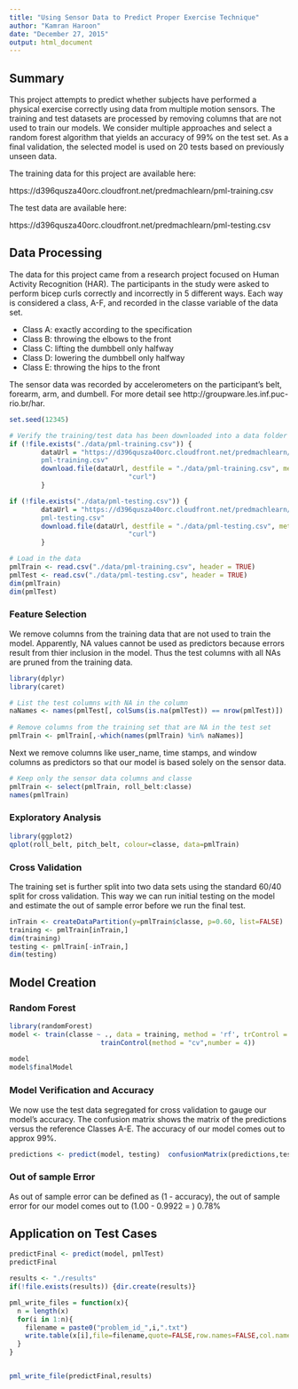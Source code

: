 ```yaml
---
title: "Using Sensor Data to Predict Proper Exercise Technique"
author: "Kamran Haroon"
date: "December 27, 2015"
output: html_document
---
```



## Summary

This project attempts to predict whether subjects have performed a physical exercise correctly using data from multiple motion sensors. The training and test datasets are processed by removing columns that are not used to train our models. We consider multiple approaches and select a random forest algorithm that yields an accuracy of 99% on the test set. As a final validation, the selected model is used on 20 tests based on previously unseen data.

The training data for this project are available here: 

https://d396qusza40orc.cloudfront.net/predmachlearn/pml-training.csv

The test data are available here: 

https://d396qusza40orc.cloudfront.net/predmachlearn/pml-testing.csv


## Data Processing

The data for this project came from a research project focused on Human Activity Recognition (HAR).  The participants in the study were asked to perform bicep curls correctly and incorrectly in 5 different ways.  Each way is considered a class, A-F, and recorded in the classe variable of the data set.

* Class A: exactly according to the specification
* Class B: throwing the elbows to the front
* Class C: lifting the dumbbell only halfway
* Class D: lowering the dumbbell only halfway 
* Class E: throwing the hips to the front 

The sensor data was recorded by accelerometers on the participant's belt, forearm, arm, and dumbell.  For more detail see  http://groupware.les.inf.puc-rio.br/har.  
```r

set.seed(12345)

# Verify the training/test data has been downloaded into a data folder in the working directory
if (!file.exists("./data/pml-training.csv")) {
        dataUrl = "https://d396qusza40orc.cloudfront.net/predmachlearn/
        pml-training.csv"
        download.file(dataUrl, destfile = "./data/pml-training.csv", method =
                              "curl")
        }

if (!file.exists("./data/pml-testing.csv")) {
        dataUrl = "https://d396qusza40orc.cloudfront.net/predmachlearn/
        pml-testing.csv"
        download.file(dataUrl, destfile = "./data/pml-testing.csv", method =
                              "curl")
        }

# Load in the data
pmlTrain <- read.csv("./data/pml-training.csv", header = TRUE)
pmlTest <- read.csv("./data/pml-testing.csv", header = TRUE)
dim(pmlTrain)
dim(pmlTest)
```


### Feature Selection
We remove columns from the training data that are not used to train the model.  Apparently, NA values cannot be used as predictors because errors result from thier inclusion in the model. Thus the test columns with all NAs are pruned from the training data.
```r
library(dplyr)
library(caret)

# List the test columns with NA in the column
naNames <- names(pmlTest[, colSums(is.na(pmlTest)) == nrow(pmlTest)])
  
# Remove columns from the training set that are NA in the test set 
pmlTrain <- pmlTrain[,-which(names(pmlTrain) %in% naNames)]
```

Next we remove columns like user_name, time stamps, and window columns as predictors so that our model is based solely on the sensor data.  

```r
# Keep only the sensor data columns and classe 
pmlTrain <- select(pmlTrain, roll_belt:classe)
names(pmlTrain)
```


### Exploratory Analysis

```r
library(ggplot2)
qplot(roll_belt, pitch_belt, colour=classe, data=pmlTrain)
```

### Cross Validation 

The training set is further split into two data sets using the standard 60/40 split for cross validation.  This way we can run initial testing on the model and estimate the out of sample error before we run the final test.   
```r
inTrain <- createDataPartition(y=pmlTrain$classe, p=0.60, list=FALSE)
training <- pmlTrain[inTrain,] 
dim(training)
testing <- pmlTrain[-inTrain,] 
dim(testing)
```

## Model Creation

### Random Forest

```r
library(randomForest)
model <- train(classe ~ ., data = training, method = 'rf', trControl =
                       trainControl(method = "cv",number = 4))
                
model
model$finalModel
```


### Model Verification and Accuracy

We now use the test data segregated for cross validation to gauge our model's accuracy.  The confusion matrix shows the matrix of the predictions versus the reference Classes A-E. The accuracy of our model comes out to approx 99%.

```r
predictions <- predict(model, testing)  confusionMatrix(predictions,testing$classe)
```

### Out of sample Error

As out of sample error can be defined as (1 - accuracy), the out of sample error for our model comes out to (1.00 - 0.9922 = ) 0.78%


## Application on Test Cases

```r
predictFinal <- predict(model, pmlTest)
predictFinal

results <- "./results"
if(!file.exists(results)) {dir.create(results)}

pml_write_files = function(x){
  n = length(x)
  for(i in 1:n){
    filename = paste0("problem_id_",i,".txt")
    write.table(x[i],file=filename,quote=FALSE,row.names=FALSE,col.names=FALSE)
  }
}


pml_write_file(predictFinal,results)
```